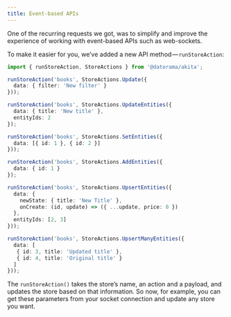 ```yaml
---
title: Event-based APIs
---
```


One of the recurring requests we got, was to simplify and improve the experience of working with event-based APIs such as web-sockets.

To make it easier for you, we’ve added a new API method — `runStoreAction`:

```ts
import { runStoreAction, StoreActions } from '@datorama/akita';

runStoreAction('books', StoreActions.Update({
  data: { filter: 'New filter' }
}));

runStoreAction('books', StoreActions.UpdateEntities({
  data: { title: 'New title' },
  entityIds: 2
});

runStoreAction('books', StoreActions.SetEntities({
  data: [{ id: 1 }, { id: 2 }]
}));

runStoreAction('books', StoreActions.AddEntities({
  data: { id: 1 }
});

runStoreAction('books', StoreActions.UpsertEntities({
  data: {
    newState: { title: 'New Title' },
    onCreate: (id, update) => ({ ...update, price: 0 })
  },
  entityIds: [2, 3]
}));

runStoreAction('books', StoreActions.UpsertManyEntities({
  data: [
   { id: 3, title: 'Updated title' },
   { id: 4, title: 'Original title' }
  ]
}));
```

The `runStoreAction()` takes the store’s name, an action and a payload, and updates the store based on that information. So now, for example, you can get these parameters from your socket connection and update any store you want.

